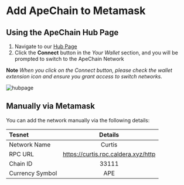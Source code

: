 # Add ApeChain to Metamask
## Using the ApeChain Hub Page
1. Navigate to our [Hub Page](https://curtis.hub.caldera.xyz/) 
2. Click the 
**Connect** button in the *Your Wallet* section, and you will be prompted to switch to the ApeChain Network

**Note** *When you click on the Connect button, please check the wallet extension icon and ensure you grant access to switch networks.*

![hubpage](../images/hub.png)


## Manually via Metamask
You can add the network manually via the following details:


| Tesnet      | Details|    
| :------------ | :---------: 
| Network Name | Curtis |
| RPC URL        |    https://curtis.rpc.caldera.xyz/http   |
| Chain ID    |    33111   |   
| Currency Symbol|         APE    |